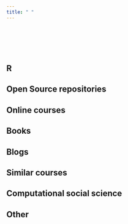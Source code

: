 ```yaml
---
title: " "
---
```


<br>
<br>
<br>
<br>


## R 



## Open Source repositories




## Online courses






## Books




## Blogs




## Similar courses




## Computational social science





## Other




<br>
<br>
<br>
